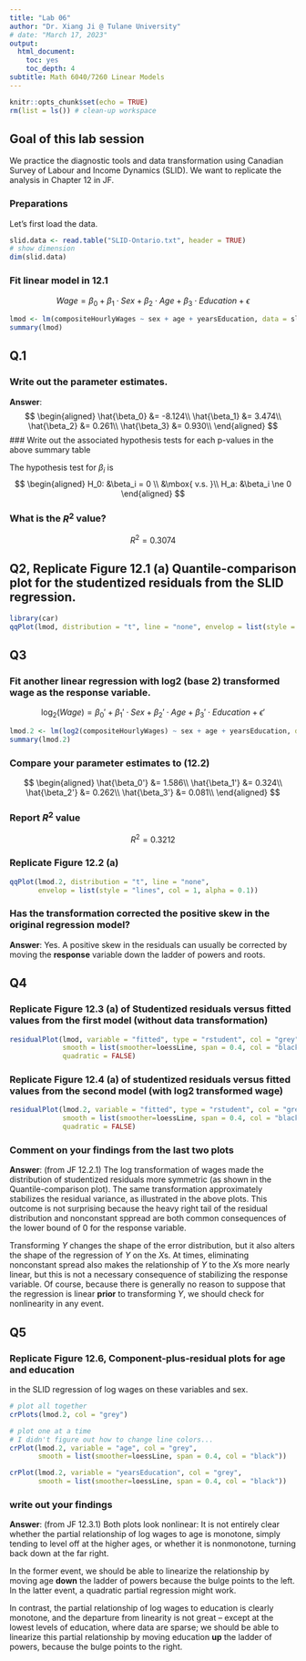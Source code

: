 ```yaml
---
title: "Lab 06"
author: "Dr. Xiang Ji @ Tulane University"
# date: "March 17, 2023"
output:
  html_document:
    toc: yes
    toc_depth: 4
subtitle: Math 6040/7260 Linear Models
---
```


```r
knitr::opts_chunk$set(echo = TRUE)
rm(list = ls()) # clean-up workspace
```

## Goal of this lab session
We practice the diagnostic tools and data transformation using Canadian Survey 
of Labour and Income Dynamics (SLID).
We want to replicate the analysis in Chapter 12 in JF.

### Preparations

Let's first load the data.

```r
slid.data <- read.table("SLID-Ontario.txt", header = TRUE)
# show dimension
dim(slid.data)
```

### Fit linear model in 12.1

$$
Wage = \beta_0 + \beta_1 \cdot Sex + \beta_2 \cdot Age + \beta_3 \cdot Education + \epsilon
$$
```r
lmod <- lm(compositeHourlyWages ~ sex + age + yearsEducation, data = slid.data)
summary(lmod)
```

## Q.1 
### Write out the parameter estimates.

**Answer**:
$$
\begin{aligned}
\hat{\beta_0} &= -8.124\\
\hat{\beta_1} &= 3.474\\
\hat{\beta_2} &= 0.261\\
\hat{\beta_3} &= 0.930\\
\end{aligned}
$$
### Write out the associated hypothesis tests for each p-values in the above summary table

The hypothesis test for $\beta_i$ is
$$
\begin{aligned}
H_0: &\beta_i = 0 \\
&\mbox{ v.s. }\\ 
H_a: &\beta_i \ne 0
\end{aligned}
$$

### What is the $R^2$ value?

$$
R^2 = 0.3074
$$

## Q2, Replicate Figure 12.1 (a) Quantile-comparison plot for the studentized residuals from the SLID regression.

```r
library(car)
qqPlot(lmod, distribution = "t", line = "none", envelop = list(style = "lines"))
```

## Q3
### Fit another linear regression with log2 (base 2) transformed wage as the response variable.
$$
\log_2(Wage) = \beta_0' + \beta_1' \cdot Sex + \beta_2' \cdot Age + \beta_3' \cdot Education + \epsilon'
$$

```r
lmod.2 <- lm(log2(compositeHourlyWages) ~ sex + age + yearsEducation, data = slid.data)
summary(lmod.2)
```

### Compare your parameter estimates to (12.2)

$$
\begin{aligned}
\hat{\beta_0'} &= 1.586\\
\hat{\beta_1'} &= 0.324\\
\hat{\beta_2'} &= 0.262\\
\hat{\beta_3'} &= 0.081\\
\end{aligned}
$$

### Report $R^2$ value

$$
R^2 = 0.3212
$$

### Replicate Figure 12.2 (a)

```r
qqPlot(lmod.2, distribution = "t", line = "none", 
       envelop = list(style = "lines", col = 1, alpha = 0.1))
```

### Has the transformation corrected the positive skew in the original regression model?

**Answer**: Yes.  A positive skew in the residuals can usually be corrected 
by moving the __response__ variable down the ladder of powers and roots.


## Q4

### Replicate Figure 12.3 (a) of Studentized residuals versus fitted values from the first model (without data transformation)

```r
residualPlot(lmod, variable = "fitted", type = "rstudent", col = "grey", 
             smooth = list(smoother=loessLine, span = 0.4, col = "black"),
             quadratic = FALSE)
```

### Replicate Figure 12.4 (a) of studentized residuals versus fitted values from the second model (with log2 transformed wage)

```r
residualPlot(lmod.2, variable = "fitted", type = "rstudent", col = "grey", 
             smooth = list(smoother=loessLine, span = 0.4, col = "black"),
             quadratic = FALSE)
```

### Comment on your findings from the last two plots

**Answer**: (from JF 12.2.1) The log transformation of wages made the distribution of 
studentized residuals more symmetric (as shown in the Quantile-comparison plot).
The same transformation approximately stabilizes the residual variance, 
as illustrated in the above plots.
This outcome is not surprising because the heavy right tail of 
the residual distribution and nonconstant sppread are 
both common consequences of the lower bound of $0$ for the response variable.

Transforming $Y$ changes the shape of the error distribution, 
but it also alters the shape of the regression of $Y$ on the $X$s.
At times, eliminating nonconstant spread also makes the relationship of $Y$ to
the $X$s more nearly linear, but this is not a necessary consequence of 
stabilizing the response variable.
Of course, because there is generally no reason to suppose that 
the regression is linear __prior__ to transforming $Y$, 
we should check for nonlinearity in any event.


## Q5

### Replicate Figure 12.6, Component-plus-residual plots for age and education
in the SLID regression of log wages on these variables and sex.

```r
# plot all together
crPlots(lmod.2, col = "grey")

# plot one at a time
# I didn't figure out how to change line colors...
crPlot(lmod.2, variable = "age", col = "grey",
       smooth = list(smoother=loessLine, span = 0.4, col = "black"))

crPlot(lmod.2, variable = "yearsEducation", col = "grey",
       smooth = list(smoother=loessLine, span = 0.4, col = "black"))
```

### write out your findings

**Answer**: (from JF 12.3.1) Both plots look nonlinear: It is not entirely clear
whether the partial relationship of log wages to age is monotone,
simply tending to level off at the higher ages, or whether it is nonmonotone,
turning back down at the far right.

In the former event, we should be able to linearize the relationship by moving 
age __down__ the ladder of powers because the bulge points to the left.
In the latter event, a quadratic partial regression might work.

In contrast, the partial relationship of log wages to education is clearly monotone, 
and the departure from linearity is not great -- except at the lowest levels of education,
where data are sparse; we should be able to linearize this partial relationship
by moving education __up__ the ladder of powers, because the bulge points to the right.



